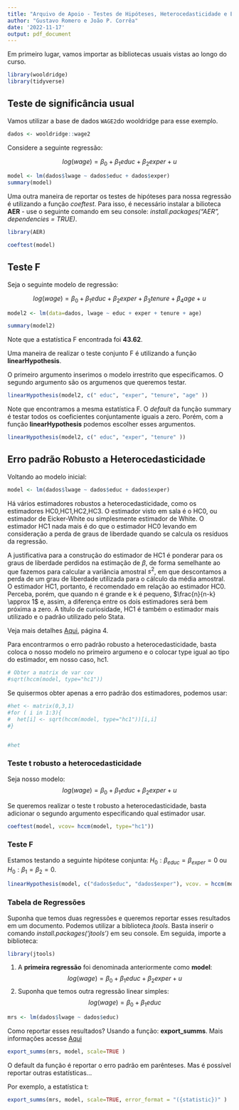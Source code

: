 ---
title: "Arquivo de Apoio - Testes de Hipóteses, Heterocedasticidade e Exportando tabelas"
author: "Gustavo Romero e João P. Corrêa"
date: '2022-11-17'
output: pdf_document
---

Em primeiro lugar, vamos importar as bibliotecas usuais vistas ao longo do curso.
```{r}
library(wooldridge)
library(tidyverse)
```

## Teste de significância usual

Vamos utilizar a base de dados `WAGE2`do wooldridge para esse exemplo.
```{r}
dados <- wooldridge::wage2
```

Considere a seguinte regressão:

$$ log (wage) = \beta_0 + \beta_1 educ + \beta_2 exper + u $$

```{r}
model <- lm(dados$lwage ~ dados$educ + dados$exper)
summary(model)
```


Uma outra maneira de reportar os testes de hipóteses para nossa regressão é utilizando a função *coeftest*. Para isso, é necessário instalar a bilioteca **AER** - use o seguinte comando em seu console: *install.packages("AER", dependencies = TRUE)*.
```{r}
library(AER)
```

```{r}
coeftest(model)
```



## Teste F
Seja o seguinte modelo de regressão:

$$ log(wage) = \beta_0 + \beta_1 educ + \beta_2 exper + \beta_3 tenure + \beta_4 age + u $$
```{r}
model2 <- lm(data=dados, lwage ~ educ + exper + tenure + age)

summary(model2)
```

Note que a estatística F encontrada foi **43.62**.


Uma maneira de realizar o teste conjunto F é utilizando a função **linearHypothesis**. 

O primeiro argumento inserimos o modelo irrestrito que especificamos. O segundo argumento são os argumenos que queremos testar.
```{r}
linearHypothesis(model2, c(" educ", "exper", "tenure", "age" ))
```

Note que encontramos a mesma estatística F. O *default* da função summary é testar todos os coeficientes conjuntamente iguais a zero. Porém, com a função **linearHypothesis** podemos escolher esses argumentos.
```{r}
linearHypothesis(model2, c(" educ", "exper", "tenure" ))
```



## Erro padrão Robusto a Heterocedasticidade

Voltando ao modelo inicial:
```{r}
model <- lm(dados$lwage ~ dados$educ + dados$exper)
```


Há vários estimadores robustos a heterocedasticidade, como os estimadores HC0,HC1,HC2,HC3. O estimador visto em sala é o HC0, ou estimador de Eicker-White ou simplesmente estimador de White. O estimador HC1 nada mais é do que o estimador HC0 levando em consideração a perda de graus de liberdade quando se calcula os resíduos da regressão. 

A justificativa para a construção do estimador de HC1 é ponderar para os graus de liberdade perdidos na estimação de $\beta$, de forma semelhante ao que fazemos para calcular a variância amostral $s^2$, em que descontamos a perda de um grau de liberdade utilizada para o cálculo da média amostral. O estimador HC1, portanto, é recomendado em relação ao estimador HC0. Perceba, porém, que quando n é grande e k é pequeno, $\frac{n}{n-k} \approx  1$ e, assim, a diferença entre os dois estimadores será bem próxima a zero. A título de curiosidade, HC1 é também o estimador mais utilizado e o padrão utilizado pelo Stata. 

Veja mais detalhes [Aqui](https://cran.r-project.org/web/packages/sandwich/vignettes/sandwich.pdf), página 4.

Para encontrarmos o erro padrão robusto a heterocedasticidade, basta coloca o nosso modelo no primeiro argumeno e o colocar type igual ao tipo do estimador, em nosso caso, hc1. 

```{r message=FALSE, warning=FALSE}
# Obter a matrix de var cov
#sqrt(hccm(model, type="hc1"))
```

Se quisermos obter apenas a erro padrão dos estimadores, podemos usar:
```{r message=FALSE, warning=FALSE}
#het <- matrix(0,3,1)
#for ( i in 1:3){
#  het[i] <- sqrt(hccm(model, type="hc1"))[i,i]
#}


#het
```


### Teste t robusto a heterocedasticidade

Seja nosso modelo:
$$ log (wage) = \beta_0 + \beta_1 educ + \beta_2 exper + u $$

Se queremos realizar o teste t robusto a heterocedasticidade, basta adicionar o segundo argumento especificando qual estimador usar.
```{r}
coeftest(model, vcov= hccm(model, type="hc1"))
```

### Teste F

Estamos testando a seguinte hipótese conjunta: $H_0: \beta_{educ} = \beta_{exper} = 0$ ou  $H_0: \beta_{1} = \beta_{2} = 0$.

```{r}
linearHypothesis(model, c("dados$educ", "dados$exper"), vcov. = hccm(model, type = "hc1")) 
```

### Tabela de Regressões

Suponha que temos duas regressões e queremos reportar esses resultados em um documento. Podemos utilizar a biblioteca *jtools*. Basta inserir o comando *install.packages('jtools')* em seu console. Em seguida, importe a biblioteca:

```{r}
library(jtools)
```

1. A **primeira regressão** foi denominada anteriormente como **model**:
$$ log (wage) = \beta_0 + \beta_1 educ + \beta_2 exper + u $$ 
2. Suponha que temos outra regressão linear simples:
$$ log (wage) = \beta_0 + \beta_1 educ $$
```{r}
mrs <- lm(dados$lwage ~ dados$educ)
```

Como reportar esses resultados? Usando a função: **export_summs**. Mais informações acesse [Aqui](https://cran.r-project.org/web/packages/jtools/vignettes/summ.html#Table_output_for_Word_and_RMarkdown_documents)



```{r}
export_summs(mrs, model, scale=TRUE )
```
O default da função é reportar o erro padrão em parênteses. Mas é possível reportar outras estatísticas...

Por exemplo, a estatística t:

```{r}
export_summs(mrs, model, scale=TRUE, error_format = "({statistic})" )
```


